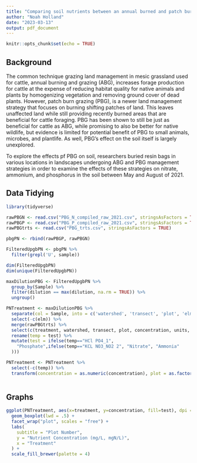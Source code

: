 ```yaml
---
title: "Comparing soil nutrients between an annual burned and patch burn grazing system"
author: "Noah Holland"
date: "2023-03-13"
output: pdf_document
---
```


```r
knitr::opts_chunk$set(echo = TRUE)
```


## Background

The common technique grazing land management in mesic grassland used for cattle, annual burning and grazing (ABG), increases forage production for cattle at the expense of reducing habitat quality for native animals and plants by homogenizing vegetation and removing ground cover of dead plants. However, patch burn grazing (PBG), is a newer land management strategy that focuses on burning shifting patches of land. This leaves unaffected land while still providing recently burned areas that are beneficial for cattle foraging. PBG has been shown to still be just as beneficial for cattle as ABG, while promising to also be better for native wildlife, but evidence is limited for potential benefit of PBG to small animals, microbes, and plantlife. As well, PBG's effect on the soil itself is largely unexplored. 

To explore the effects pf PBG on soil, researchers buried resin bags in various locations in landscapes undergoing ABG and PBG management strategies in order to examine the effects of these strategies on nitrate, ammonium, and phosphorus in the soil between May and August of 2021. 

## Data Tidying

```r
library(tidyverse)
```

```r
rawPBGN <- read.csv("PBG_N_compiled_raw_2021.csv", stringsAsFactors = TRUE)
rawPBGP <- read.csv("PBG_P_compiled_raw_2021.csv", stringsAsFactors = TRUE)
rawPBGtrts <- read.csv("PBG_trts.csv", stringsAsFactors = TRUE)
```

```r
pbgPN <- rbind(rawPBGP, rawPBGN)
```

```r
FilteredUpgbPN <- pbgPN %>% 
  filter(grepl('U', sample))
```

```r
dim(FilteredUpgbPN)
dim(unique(FilteredUpgbPN))
```

```r
maxDilutionPBG <- FilteredUpgbPN %>% 
  group_by(Sample) %>% 
  filter(dilution == max(dilution, na.rm = TRUE)) %>% 
  ungroup()
```

```r
PNTreatment <- maxDilutionPBG %>% 
  separate(col = Sample, into = c('watershed', 'transect', 'plot', 'elm'), sep = '-') %>% 
  select(-c(elm)) %>% 
  merge(rawPBGtrts) %>% 
  select(c(treatment, watershed, transect, plot, concentration, units, test)) %>% 
  rename(temp = test) %>% 
  mutate(test = ifelse(temp=="HCl PO4_1",
    "Phosphate",ifelse(temp=="KCL NO3_NO2 2", "Nitrate", "Ammonia"
  )))

PNTreatment <- PNTreatment %>% 
  select(-c(temp)) %>% 
  transform(concentration = as.numeric(concentration), plot = as.factor(plot), test = as.factor(test), treatment = as.factor(treatment)) 
  
```

## Graphs

```r
ggplot(PNTreatment, aes(x=treatment, y=concentration, fill=test), dpi = 500) +
  geom_boxplot(lwd = .5) +
  facet_wrap("plot", scales = "free") +
  labs(
    subtitle = "Plot Number",
    y = "Nutrient Concentration (mg/L, mgN/L)",
    x = "Treatment"
  ) +
  scale_fill_brewer(palette = 4)

```

